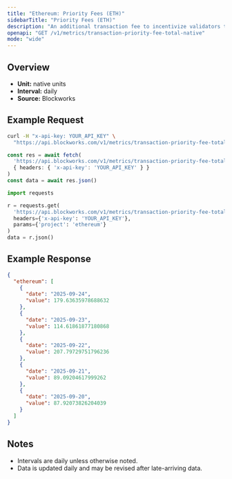 ```yaml
---
title: "Ethereum: Priority Fees (ETH)"
sidebarTitle: "Priority Fees (ETH)"
description: "An additional transaction fee to incentivize validators to prioritize and execute transactions."
openapi: "GET /v1/metrics/transaction-priority-fee-total-native"
mode: "wide"
---
```


## Overview

- **Unit:** native units
- **Interval:** daily
- **Source:** Blockworks

## Example Request

<CodeGroup>

```bash cURL
curl -H "x-api-key: YOUR_API_KEY" \
  "https://api.blockworks.com/v1/metrics/transaction-priority-fee-total-native?project=ethereum"
```

```typescript TypeScript
const res = await fetch(
  'https://api.blockworks.com/v1/metrics/transaction-priority-fee-total-native?project=ethereum',
  { headers: { 'x-api-key': 'YOUR_API_KEY' } }
)
const data = await res.json()
```

```python Python
import requests

r = requests.get(
  'https://api.blockworks.com/v1/metrics/transaction-priority-fee-total-native',
  headers={'x-api-key': 'YOUR_API_KEY'},
  params={'project': 'ethereum'}
)
data = r.json()
```

</CodeGroup>

## Example Response

```json
{
  "ethereum": [
    {
      "date": "2025-09-24",
      "value": 179.63635978688632
    },
    {
      "date": "2025-09-23",
      "value": 114.61861877180868
    },
    {
      "date": "2025-09-22",
      "value": 207.79729751796236
    },
    {
      "date": "2025-09-21",
      "value": 89.09204617999262
    },
    {
      "date": "2025-09-20",
      "value": 87.92073826204039
    }
  ]
}
```

## Notes
- Intervals are daily unless otherwise noted.
- Data is updated daily and may be revised after late-arriving data.
